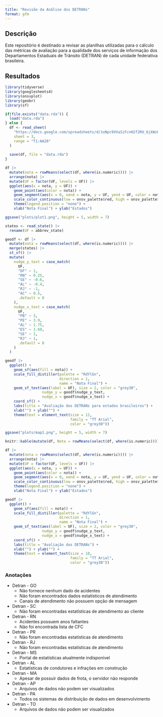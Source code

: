```yaml
---
title: "Revisão da Análise dos DETRANs"
format: gfm
---
```


## Descrição

Este repositório é destinado a revisar as planilhas utilizadas para o cálculo das métricas de avaliação para a qualidade dos serviços de informação dos Departamentos Estaduais de Trânsito (DETRAN) de cada unidade federativa brasileira.

## Resultados

```r
library(tidyverse)
library(googlesheets4)
library(onsvplot)
library(geobr)
library(sf)

if(file.exists("data.rda")) {
  load("data.rda")
} else {
  df <- read_sheet(
    "https://docs.google.com/spreadsheets/d/1oNpc9VXaSiFcnH2f2RU_6jkWzOr4QXVYgFTnav8OAn0/edit#gid=1264866835",
    sheet = 3,
    range = "T1:AA28"
  )
  
  save(df, file = "data.rda")
}

df |> 
  mutate(nota = rowMeans(select(df, where(is.numeric)))) |> 
  arrange(nota) |>
  mutate(UF = factor(UF, levels = UF)) |> 
  ggplot(aes(x = nota, y = UF)) +
    geom_point(aes(color = nota)) +
    geom_segment(aes(x = 0, xend = nota, y = UF, yend = UF, color = nota)) +
    scale_color_continuous(low = onsv_palette$red, high = onsv_palette$green) +
    theme(legend.position = "none") +
    xlab("Nota Final") + ylab("Estados")

ggsave("plots/plot1.png", height = 5, width = 7)

states <- read_state() |> 
  rename(UF = abbrev_state)

geodf <- df |>
  mutate(nota = rowMeans(select(df, where(is.numeric)))) |> 
  merge(states) |> 
  st_sf() |> 
  mutate(
    nudge_y_text = case_match(
      UF,
      "DF" ~ 1,
      "RN" ~ 0.25,
      "SE" ~ -0.6,
      "AL" ~ -0.4,
      "RJ" ~ -1,
      "AC" ~ 0.5,
      .default = 0
    ),
    nudge_x_text = case_match(
      UF,
      "PB" ~ 3,
      "PE" ~ 3.9,
      "AL" ~ 1.75,
      "ES" ~ 1.60,
      "SE" ~ 1,
      "RJ" ~ 1,
      .default = 0
    )
  )

geodf |>
  ggplot() +
    geom_sf(aes(fill = nota)) +
    scale_fill_distiller(palette = "RdYlGn",
                         direction = 1,
                         name = "Nota Final") +
    geom_sf_text(aes(label = UF), size = 2, color = "grey30", 
                 nudge_y = geodf$nudge_y_text, 
                 nudge_x = geodf$nudge_x_text) +
    coord_sf() +
    labs(title = "Avaliação dos DETRANs para estados brasileiros") +
    xlab("") + ylab("") +
    theme(text = element_text(size = 12, 
                              family = "TT Arial", 
                              color = "grey30"))

ggsave("plots/map1.png", height = 5, width = 7)
```


```r
knitr::kable(mutate(df, Nota = rowMeans(select(df, where(is.numeric)))))
```

```r
df |> 
  mutate(nota = rowMeans(select(df, where(is.numeric)))) |> 
  arrange(nota) |>
  mutate(UF = factor(UF, levels = UF)) |> 
  ggplot(aes(x = nota, y = UF)) +
    geom_point(aes(color = nota)) +
    geom_segment(aes(x = 0, xend = nota, y = UF, yend = UF, color = nota)) +
    scale_color_continuous(low = onsv_palette$red, high = onsv_palette$green) +
    theme(legend.position = "none") +
    xlab("Nota Final") + ylab("Estados")
```

```r
geodf |>
  ggplot() +
    geom_sf(aes(fill = nota)) +
    scale_fill_distiller(palette = "RdYlGn",
                         direction = 1,
                         name = "Nota Final") +
    geom_sf_text(aes(label = UF), size = 2, color = "grey30", 
                 nudge_y = geodf$nudge_y_text, 
                 nudge_x = geodf$nudge_x_text) +
    coord_sf() +
    labs(title = "Avaliação dos DETRANs") +
    xlab("") + ylab("") +
    theme(text = element_text(size = 10, 
                              family = "TT Arial", 
                              color = "grey30"))
```


### Anotações

* Detran - GO
  * Não fornece nenhum dado de acidentes
  * Não foram encontrados dados estatísticos de atendimento
  * Canais de atendimento não possuem opção de mensagem
* Detran - SC
  * Não foram encontradas estatísticas de atendimento ao cliente
* Detran - RN
  * Acidentes possuem anos faltantes
  * Não foi encontrada lista de CFC
* Detran - PR
  * Não foram encontradas estatísticas de atendimento
* Detran - RJ
  * Não foram encontradas estatísticas de atendimento
* Detran - MS
  * Portal de estatísticas atualmente indisponível
* Detran - AL
  * Estatísticas de condutores e infrações em construção
* Detran - MA
  * Apesar de possuir dados de frota, o servidor não responde
* Detran - AP
  * Arquivos de dados não podem ser visualizados
* Detran - PA
  * Todos os sistemas de distribuição de dados em desenvolvimento
* Detran - TO
  * Arquivos de dados não podem ser visualizados